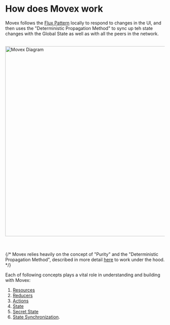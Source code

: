 # How does Movex work

Movex follows the [Flux Pattern](https://redux.js.org/understanding/history-and-design/prior-art#flux) locally to respond to changes in the UI, and then uses the "Deterministic Propagation Method" to sync up teh state changes with the Global State as well as with all the peers in the network.
<br/>
<br/>
<div className="bg-slate-100 p-8 text-center">
<img alt="Movex Diagram" src="/static/diagram/diagram_d@1x_optimized.png" width="600px" className="mx-auto"/>
</div>
<br/>
<br/>

{/* Movex relies heavily on the concept of "Purity" and the "Deterministic Propagation Method", described in more detail [here](/docs/features/functional) to work under the hood. */}


Each of following concepts plays a vital role in understanding and building with Movex:

1. [Resources](/docs/how/resources)
2. [Reducers](/docs/how/reducers)
3. [Actions](/docs/how/actions)
4. [State](/docs/how/state)
5. [Secret State](/docs/how/secret_state)
6. [State Synchronization](/docs/how/state_synchronization).